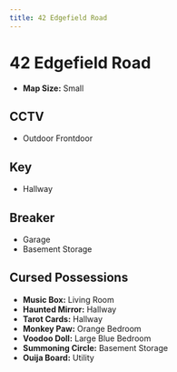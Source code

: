 ```yaml
---
title: 42 Edgefield Road
---
```


# 42 Edgefield Road

- **Map Size:** Small

## CCTV

- Outdoor Frontdoor

## Key

- Hallway

## Breaker

- Garage
- Basement Storage

## Cursed Possessions

- **Music Box:** Living Room
- **Haunted Mirror:** Hallway
- **Tarot Cards:** Hallway
- **Monkey Paw:** Orange Bedroom
- **Voodoo Doll:** Large Blue Bedroom
- **Summoning Circle:** Basement Storage
- **Ouija Board:** Utility